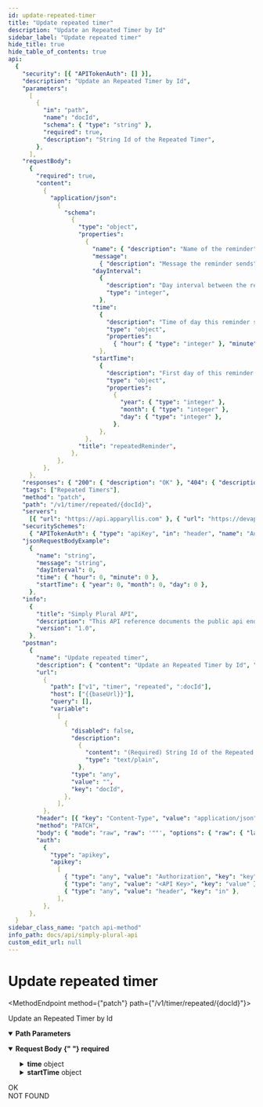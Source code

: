 ```yaml
---
id: update-repeated-timer
title: "Update repeated timer"
description: "Update an Repeated Timer by Id"
sidebar_label: "Update repeated timer"
hide_title: true
hide_table_of_contents: true
api:
  {
    "security": [{ "APITokenAuth": [] }],
    "description": "Update an Repeated Timer by Id",
    "parameters":
      [
        {
          "in": "path",
          "name": "docId",
          "schema": { "type": "string" },
          "required": true,
          "description": "String Id of the Repeated Timer",
        },
      ],
    "requestBody":
      {
        "required": true,
        "content":
          {
            "application/json":
              {
                "schema":
                  {
                    "type": "object",
                    "properties":
                      {
                        "name": { "description": "Name of the reminder", "type": "string" },
                        "message":
                          { "description": "Message the reminder sends", "type": "string" },
                        "dayInterval":
                          {
                            "description": "Day interval between the reminders are sent",
                            "type": "integer",
                          },
                        "time":
                          {
                            "description": "Time of day this reminder should go off",
                            "type": "object",
                            "properties":
                              { "hour": { "type": "integer" }, "minute": { "type": "integer" } },
                          },
                        "startTime":
                          {
                            "description": "First day of this reminder (used for day intervals)",
                            "type": "object",
                            "properties":
                              {
                                "year": { "type": "integer" },
                                "month": { "type": "integer" },
                                "day": { "type": "integer" },
                              },
                          },
                      },
                    "title": "repeatedReminder",
                  },
              },
          },
      },
    "responses": { "200": { "description": "OK" }, "404": { "description": "NOT FOUND" } },
    "tags": ["Repeated Timers"],
    "method": "patch",
    "path": "/v1/timer/repeated/{docId}",
    "servers":
      [{ "url": "https://api.apparyllis.com" }, { "url": "https://devapi.apparyllis.com" }],
    "securitySchemes":
      { "APITokenAuth": { "type": "apiKey", "in": "header", "name": "Authorization" } },
    "jsonRequestBodyExample":
      {
        "name": "string",
        "message": "string",
        "dayInterval": 0,
        "time": { "hour": 0, "minute": 0 },
        "startTime": { "year": 0, "month": 0, "day": 0 },
      },
    "info":
      {
        "title": "Simply Plural API",
        "description": "This API reference documents the public api endpoints. You can see a list of all public endpoints here https://github.com/ApparyllisOrg/SimplyPluralApi/blob/main/src/api/v1/routes.ts",
        "version": "1.0",
      },
    "postman":
      {
        "name": "Update repeated timer",
        "description": { "content": "Update an Repeated Timer by Id", "type": "text/plain" },
        "url":
          {
            "path": ["v1", "timer", "repeated", ":docId"],
            "host": ["{{baseUrl}}"],
            "query": [],
            "variable":
              [
                {
                  "disabled": false,
                  "description":
                    {
                      "content": "(Required) String Id of the Repeated Timer",
                      "type": "text/plain",
                    },
                  "type": "any",
                  "value": "",
                  "key": "docId",
                },
              ],
          },
        "header": [{ "key": "Content-Type", "value": "application/json" }],
        "method": "PATCH",
        "body": { "mode": "raw", "raw": '""', "options": { "raw": { "language": "json" } } },
        "auth":
          {
            "type": "apikey",
            "apikey":
              [
                { "type": "any", "value": "Authorization", "key": "key" },
                { "type": "any", "value": "<API Key>", "key": "value" },
                { "type": "any", "value": "header", "key": "in" },
              ],
          },
      },
  }
sidebar_class_name: "patch api-method"
info_path: docs/api/simply-plural-api
custom_edit_url: null
---
```



<h1 className={"openapi__heading"}>Update repeated timer</h1>

<MethodEndpoint method={"patch"} path={"/v1/timer/repeated/{docId}"}></MethodEndpoint>

Update an Repeated Timer by Id

<details
  style={{ marginBottom: "1rem" }}
  className={"openapi-markdown__details"}
  data-collapsed={false}
  open={true}>
  <summary style={{}}>
    <strong>Path Parameters</strong>
  </summary>
  <div>
    <ul>
      <ParamsItem
        className={"paramsItem"}
        param={{
          in: "path",
          name: "docId",
          schema: { type: "string" },
          required: true,
          description: "String Id of the Repeated Timer",
        }}></ParamsItem>
    </ul>
  </div>
</details>
<MimeTabs className={"openapi-tabs__mime"}>
  <TabItem label={"application/json"} value={"application/json-schema"}>
    <details style={{}} className={"openapi-markdown__details"} data-collapsed={false} open={true}>
      <summary style={{ textAlign: "left" }}>
        <strong>Request Body</strong>
        <strong style={{ fontSize: "var(--ifm-code-font-size)", color: "var(--openapi-required)" }}>
          {" "}
          required
        </strong>
      </summary>
      <div style={{ textAlign: "left", marginLeft: "1rem" }}></div>
      <ul style={{ marginLeft: "1rem" }}>
        <SchemaItem
          collapsible={false}
          name={"name"}
          required={false}
          schemaName={"string"}
          qualifierMessage={undefined}
          schema={{ description: "Name of the reminder", type: "string" }}></SchemaItem>
        <SchemaItem
          collapsible={false}
          name={"message"}
          required={false}
          schemaName={"string"}
          qualifierMessage={undefined}
          schema={{ description: "Message the reminder sends", type: "string" }}></SchemaItem>
        <SchemaItem
          collapsible={false}
          name={"dayInterval"}
          required={false}
          schemaName={"integer"}
          qualifierMessage={undefined}
          schema={{
            description: "Day interval between the reminders are sent",
            type: "integer",
          }}></SchemaItem>
        <SchemaItem collapsible={true} className={"schemaItem"}>
          <details style={{}} className={"openapi-markdown__details"}>
            <summary style={{}}>
              <strong>time</strong>
              <span style={{ opacity: "0.6" }}> object</span>
            </summary>
            <div style={{ marginLeft: "1rem" }}>
              <div style={{ marginTop: ".5rem", marginBottom: ".5rem" }}>
                Time of day this reminder should go off
              </div>
              <SchemaItem
                collapsible={false}
                name={"hour"}
                required={false}
                schemaName={"integer"}
                qualifierMessage={undefined}
                schema={{ type: "integer" }}></SchemaItem>
              <SchemaItem
                collapsible={false}
                name={"minute"}
                required={false}
                schemaName={"integer"}
                qualifierMessage={undefined}
                schema={{ type: "integer" }}></SchemaItem>
            </div>
          </details>
        </SchemaItem>
        <SchemaItem collapsible={true} className={"schemaItem"}>
          <details style={{}} className={"openapi-markdown__details"}>
            <summary style={{}}>
              <strong>startTime</strong>
              <span style={{ opacity: "0.6" }}> object</span>
            </summary>
            <div style={{ marginLeft: "1rem" }}>
              <div style={{ marginTop: ".5rem", marginBottom: ".5rem" }}>
                First day of this reminder (used for day intervals)
              </div>
              <SchemaItem
                collapsible={false}
                name={"year"}
                required={false}
                schemaName={"integer"}
                qualifierMessage={undefined}
                schema={{ type: "integer" }}></SchemaItem>
              <SchemaItem
                collapsible={false}
                name={"month"}
                required={false}
                schemaName={"integer"}
                qualifierMessage={undefined}
                schema={{ type: "integer" }}></SchemaItem>
              <SchemaItem
                collapsible={false}
                name={"day"}
                required={false}
                schemaName={"integer"}
                qualifierMessage={undefined}
                schema={{ type: "integer" }}></SchemaItem>
            </div>
          </details>
        </SchemaItem>
      </ul>
    </details>
  </TabItem>
</MimeTabs>
<div>
  <div>
    <ApiTabs>
      <TabItem label={"200"} value={"200"}>
        <div>OK</div>
        <div></div>
      </TabItem>
      <TabItem label={"404"} value={"404"}>
        <div>NOT FOUND</div>
        <div></div>
      </TabItem>
    </ApiTabs>
  </div>
</div>
